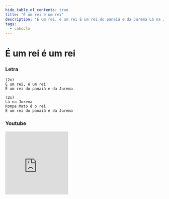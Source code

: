 ```yaml
---
hide_table_of_contents: true
title: "É um rei é um rei"
description: "É um rei, é um rei É um rei do panaiá e da Jurema Lá na Jurema Rompe Mato é o rei É um rei do panaiá e da Jurema"
tags:
  - caboclo
---
```


# É um rei é um rei

### Letra

```text
(2x)
É um rei, é um rei
É um rei do panaiá e da Jurema

(2x)
Lá na Jurema
Rompe Mato é o rei
É um rei do panaiá e da Jurema
```

### Youtube

<iframe
  width="200"
  height="200"
  src="https://www.youtube.com/embed/zPgBXoQ35t0"
  title="YouTube video player"
  frameborder="0"
  allow="accelerometer; autoplay; clipboard-write; encrypted-media; gyroscope; picture-in-picture; web-share"
  referrerpolicy="strict-origin-when-cross-origin"
  allowfullscreen
></iframe>